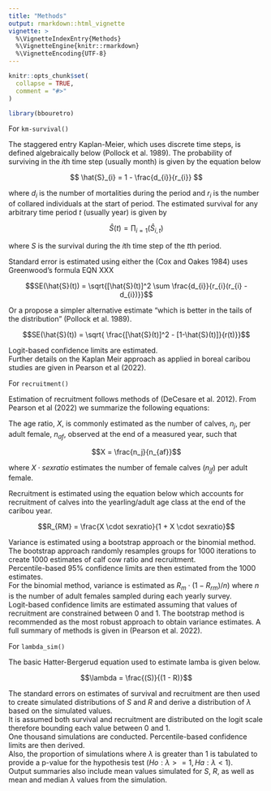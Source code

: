```yaml
---
title: "Methods"
output: rmarkdown::html_vignette
vignette: >
  %\VignetteIndexEntry{Methods}
  %\VignetteEngine{knitr::rmarkdown}
  %\VignetteEncoding{UTF-8}
---
```


```r
knitr::opts_chunk$set(
  collapse = TRUE,
  comment = "#>"
)
```

```r
library(bbouretro)
```


For `km-survival()`

The staggered entry Kaplan-Meier, which uses discrete time steps, is defined algebraically below (Pollock et al. 1989). 
The probability of surviving in the $i$th time step (usually month) is given by the equation below 

$$ \hat{S}_{i} = 1 - \frac{d_{i}}{r_{i}} $$

where $d_{i}$  is the number of mortalities during the period and  $r_{i}$ is the number of collared individuals at the start of period. 
The estimated survival for any arbitrary time period $t$  (usually year) is given by 

$$ \hat{S}(t) = \prod_{i=1}(\hat{S}_{i,t}) $$

where $S$ is the survival during the $i$th time step of the $t$th period.

Standard error is estimated using either the (Cox and Oakes 1984) uses Greenwood’s formula EQN XXX 

$$SE(\hat{S}(t)) = \sqrt{[\hat{S}(t)]^2 \sum \frac{d_{i}}{r_{i}(r_{i} - d_{i})}}$$

Or a propose a simpler alternative estimate “which is better in the tails of the distribution” (Pollock et al. 1989). 

$$SE(\hat{S}(t)) = \sqrt{ \frac{[\hat{S}(t)]^2 - [1-\hat{S}(t)]}{r(t)}}$$

Logit-based confidence limits are estimated.  
Further details on the Kaplan Meir approach as applied in boreal caribou studies are given in Pearson et al (2022).

For `recruitment()`

Estimation of recruitment follows methods of (DeCesare et al. 2012).
From Pearson et al (2022) we summarize the following equations: 

The age ratio, $X$, is commonly estimated as the number of calves, $n{_j}$, per adult female, $n_{af}$, observed at the end of a measured year, such that 

$$X = \frac{n_j}{n_{af}}$$ 

where $X \cdot sexratio$ estimates the number of female calves $(n_{jf})$ per adult female. 

Recruitment is estimated using the equation below which accounts for recruitment of calves into the yearling/adult age class at the end of the caribou year.

$$R_{RM} = \frac{X \cdot sexratio}{1 + X \cdot sexratio}$$

Variance is estimated using a bootstrap approach or the binomial method.    
The bootstrap approach randomly resamples groups for 1000 iterations to create 1000 estimates of calf cow ratio and recruitment.   
Percentile-based 95% confidence limits are then estimated from the 1000 estimates.  
For the binomial method, variance is estimated as $R_m \cdot (1 - R_{rm})/n)$ where $n$ is the number of adult females sampled during each yearly survey.  
Logit-based confidence limits are estimated assuming that values of recruitment are constrained between 0 and 1.
The bootstrap method is recommended as the most robust approach to obtain variance estimates. 
A full summary of methods is given in (Pearson et al. 2022).

For `lambda_sim()`

The basic Hatter-Bergerud equation used to estimate lamba is given below. 

$$\lambda = \frac{(S)}{(1 - R)}$$

The standard errors on estimates of survival and recruitment are then used to create simulated distributions of $S$ and $R$ and derive a distribution of $\lambda$ based on the simulated values.  
It is assumed both survival and recruitment are distributed on the logit scale therefore bounding each value between 0 and 1.  
One thousand simulations are conducted. 
Percentile-based confidence limits are then derived.  
Also, the proportion of simulations where $\lambda$ is greater than 1 is tabulated to provide a p-value for the hypothesis test $(Ho: \lambda >= 1, Ha: \lambda < 1)$.  
Output summaries also include mean values simulated for $S$, $R$, as well as mean and median $\lambda$ values from the simulation.

